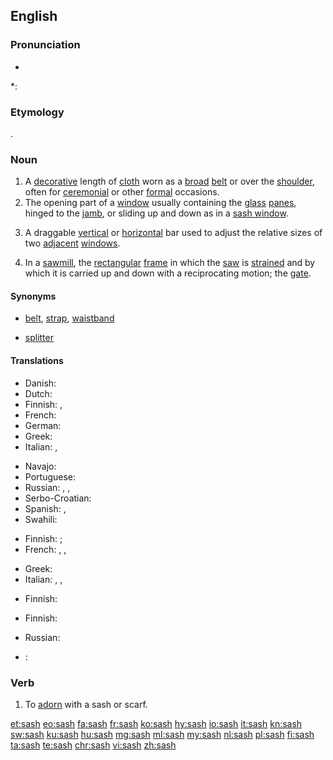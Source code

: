 ==English==

===Pronunciation===
* {{audio|en-us-sash.ogg|Audio (US)|lang=en}}

*: {{rhymes|æʃ}}

===Etymology===
{{etyl|ar|en}} {{term|شاش|tr=šāš||muslin cloth|lang=ar}}.

===Noun===
{{en-noun|es}}

# A [[decorative]] length of [[cloth]] worn as a [[broad]] [[belt]] or over the [[shoulder]], often for [[ceremonial]] or other [[formal]] occasions.
# The opening part of a [[window]] usually containing the [[glass]] [[panes]], hinged to the [[jamb]], or sliding up and down as in a [[sash window]].
# {{context|software|graphical user interface|lang=en}} A draggable [[vertical]] or [[horizontal]] bar used to adjust the relative sizes of two [[adjacent]] [[window]]s.
# In a [[sawmill]], the [[rectangular]] [[frame]] in which the [[saw]] is [[strain]]ed and by which it is carried up and down with a reciprocating motion; the [[gate]].

====Synonyms====
* {{sense|decorative length of cloth}} [[belt]], [[strap]], [[waistband]]
* {{sense|GUI}} [[splitter]]

====Translations====
{{trans-top|decorative length of cloth}}
* Danish: {{t|da|skærf|n}}
* Dutch: {{t|nl|sjerp}}
* Finnish: {{t+|fi|nauha}}, {{t+|fi|vyö}}
* French: {{t+|fr|écharpe|f}}
* German: {{t|de|Schärpe|f}}
* Greek: {{t+|el|ζώνη|f|tr=zóni}}
* Italian: {{t+|it|fascia|f}}, {{t+|it|sciarpa|f}}
{{trans-mid}}
* Navajo: {{t|nv|sis}}
* Portuguese: {{t+|pt|faixa|f}}
* Russian: {{t+|ru|по́яс|m|sc=Cyrl}}, {{t+|ru|куша́к|m|sc=Cyrl}} {{qualifier|belt}}, {{t+|ru|ле́нта|f|sc=Cyrl}} {{qualifier|tape, ribbon, band}}
* Serbo-Croatian: {{t+|sh|ešarpa}}
* Spanish: {{t+|es|banda|f}}, {{t+|es|faja|f}}
* Swahili: {{t+|sw|shuka}}
{{trans-bottom}}

{{trans-top|opening part of a window}}
* Finnish: {{t+|fi|ikkuna}}; {{t|fi|ikkunanpuite}}
* French: {{t+|fr|ventail|m}}, {{t+|fr|battant|m}}, {{t+|fr|ouvrant|m}}
{{trans-mid}}
* Greek: {{t+|el|ορθοστάτης|m|tr=orthostátis}}
* Italian: {{t+|it|battente|m}}, {{t+|it|anta|f}}, {{t+|it|persiana|f}}
{{trans-bottom}}

{{trans-top|graphical user interface: draggable bar}}
* Finnish: {{t+|fi|kehys}}
{{trans-mid}}
{{trans-bottom}}

{{trans-top|rectangular frame in which a saw is strained}}
* Finnish: {{t+|fi|raami}}
{{trans-mid}}
* Russian: {{t+|ru|ра́ма|f|sc=Cyrl}}
{{trans-bottom}}

{{checktrans-top}}
* {{ttbc|fr}}: {{t|fr|large ceinture à noeud}}
{{trans-bottom}}

===Verb===
{{en-verb|sash|es}}

# {{context|transitive|lang=en}} To [[adorn]] with a sash or scarf.
#: {{rfquotek|Burke}}

[[et:sash]]
[[eo:sash]]
[[fa:sash]]
[[fr:sash]]
[[ko:sash]]
[[hy:sash]]
[[io:sash]]
[[it:sash]]
[[kn:sash]]
[[sw:sash]]
[[ku:sash]]
[[hu:sash]]
[[mg:sash]]
[[ml:sash]]
[[my:sash]]
[[nl:sash]]
[[pl:sash]]
[[fi:sash]]
[[ta:sash]]
[[te:sash]]
[[chr:sash]]
[[vi:sash]]
[[zh:sash]]